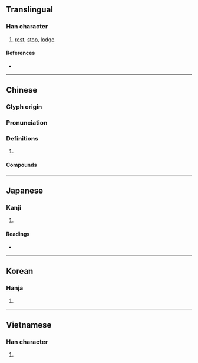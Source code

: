{{character info/new}}
==Translingual==

===Han character===
{{Han char|rn=76|rad=欠|as=09|sn=13|four=67782|canj=AVNO|ids=⿰曷欠}}

# [[rest]], [[stop]], [[lodge]]

====References====
* {{Han ref|kx=0570.150|dkj=16141|dj=0958.160|hdz=32145.070|uh=6B47|ud=27463|bh=B7B2|bd=47026}}

----

==Chinese==
{{zh-forms}}

===Glyph origin===
{{Han etym}}

===Pronunciation===
{{zh-pron
|m=xiē
|c=hit3
|h=pfs=hiet
|md=
|mn=qz,xm,zz:hiat/qz,tw,xm:hioh/zz:hehⁿ/twvk:heh
|mn_note=hiat - literary; hioh/hehⁿ/heh - vernacular
|w=
|mc=y
|oc=y
|cat=
}}

===Definitions===
{{zh-hanzi}}

# {{rfdef|lang=zh}}

====Compounds====
{{zh-der|困歇|停歇|半歇|密歇斯|休歇|少歇|宿歇|安歇|不歇|一歇|歇息|歇腳|歇頂|歇業|歇力|歇足|歇拍|歇心|歇歇腳|歇會兒|故歇|歇宿|歇夏|歇馬杯|晏歇|歇泊|消歇|歇處|歇乏|歇手|歇馬|氣歇|歇腿|歇班|歇斯底里|歇後語|歇工|歇晌|歇涼|衰歇|間歇湖|討安歇|間歇噴泉|間歇泉|間歇|間歇熱}}

----

==Japanese==

===Kanji===
{{ja-kanji|grade=|rs=欠09}}

# {{defn|lang=ja|sort=欠09}}

====Readings====
* {{ja-readings|goon=[[こち]] (kochi)|kanon=[[けつ]] (ketsu)|on=[[かい]] (kai)|kun=[[やめる]] (yameru), [[つきる]] (tsukiru)}}

----

==Korean==

===Hanja===
{{ko-hanja|hangeul=헐|eumhun=|rv=heol|mr=hŏl|y=hel}}

# {{defn|lang=ko|sort=欠09}}

----

==Vietnamese==

===Han character===
{{vi-hantu|[[hết]], [[hít]], [[yết]], [[hét]], [[hiết]], [[hớt]]|rs=欠09}}

# {{defn|lang=vi|sort=欠09}}